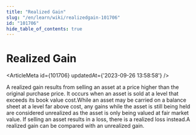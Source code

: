 ```yaml
---
title: "Realized Gain"
slug: "/en/learn/wiki/realizedgain-101706"
id: "101706"
hide_table_of_contents: true
---
```



# Realized Gain

<ArticleMeta id={101706} updatedAt={'2023-09-26 13:58:58'} />
<div className='border-solid border-b border-t-0 my-4 border-[var(--ifm-color-gray-300)]' />

A realized gain results from selling an asset at a price higher than the original purchase price. It occurs when an asset is sold at a level that exceeds its book value cost.While an asset may be carried on a balance sheet at a level far above cost, any gains while the asset is still being held are considered unrealized as the asset is only being valued at fair market value. If selling an asset results in a loss, there is a realized loss instead.A realized gain can be compared with an unrealized gain.
